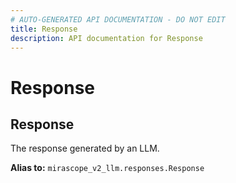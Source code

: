```yaml
---
# AUTO-GENERATED API DOCUMENTATION - DO NOT EDIT
title: Response
description: API documentation for Response
---
```


# Response

## <ApiType type="Alias" path="agents/async_agent/Response" symbolName="Response" /> Response

The response generated by an LLM.


**Alias to:** `mirascope_v2_llm.responses.Response`
